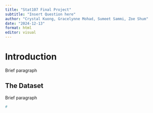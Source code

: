 ```yaml
---
title: "Stat107 Final Project"
subtitle: "Insert Question here"
author: "Crystal Kuong, Gracelynne Mohad, Sumeet Sammi, Zoe Shum"
date: "2024-12-13"
format: html
editor: visual
---
```


# Introduction

Brief paragraph

## The Dataset 

Brief paragraph

```r
#
```

